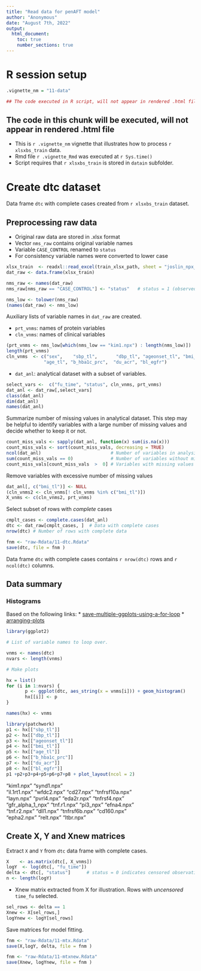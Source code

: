 ```yaml
---
title: "Read data for penAFT model"
author: "Anonymous"
date: "August 7th, 2022"
output: 
  html_document:
    toc: true
    number_sections: true
---
```


# R session setup

```r
.vignette_nm = "11-data"
```

```r
## The code executed in R script, will not appear in rendered .html file
```

## The code in this chunk will be executed, will not appear in rendered .html file

* This is `r .vignette_nm` vignette that illustrates how to process  `r xlsxbs_train` data.
* Rmd file  `r .vignette_Rmd` was executed at `r Sys.time()`
* Script requires that `r xlsxbs_train` is stored in `datain` subfolder.

# Create dtc dataset

Data frame `dtc` with complete cases created from `r xlsxbs_train` dataset.


##  Preprocessing raw data

* Original raw data are stored in .xlsx format
* Vector `nms_raw` contains original variable names
* Variable `CASE_CONTROL` renamed to `status`
* For consistency variable names were converted to lower case

```r

xlsx_train  <- readxl::read_excel(train_xlsx_path, sheet = "joslin_npx_scrambled", na = "", guess_max = 1000)
dat_raw <- data.frame(xlsx_train)

nms_raw <- names(dat_raw)
nms_raw[nms_raw == "CASE_CONTROL"] <- "status"   # status = 1 (observed follow-up time), status = 0 (censored follow-up time)

nms_low <- tolower(nms_raw)
(names(dat_raw) <- nms_low)
```

Auxiliary lists of variable names in `dat_raw` are created.

* `prt_vnms`: names of protein variables
* `cln_vnms`: names of clinical variables


```r
(prt_vnms <- nms_low[which(nms_low == "kim1.npx") : length(nms_low)])
length(prt_vnms)
cln_vnms  <- c("sex",    "sbp_tl",       "dbp_tl", "ageonset_tl", "bmi_tl",
              "age_tl", "b_hba1c_prc",  "du_acr", "bl_egfr")
```

* `dat_anl`: analytical dataset with a subset of variables.

```r
select_vars <-  c("fu_time", "status", cln_vnms, prt_vnms)
dat_anl <- dat_raw[,select_vars]
class(dat_anl)
dim(dat_anl)
names(dat_anl)
```

Summarize  number of missing values in analytical dataset. This step may be helpful to identify variables
with a large number of missing values and decide whether to keep it or not.   

```r
count_miss_vals <- sapply(dat_anl, function(x) sum(is.na(x)))
count_miss_vals <- sort(count_miss_vals, decreasing = TRUE) 
ncol(dat_anl)                          # Number of variables in analysis
sum(count_miss_vals == 0)              # Number of variables without missing values  
count_miss_vals[count_miss_vals  >  0] # Variables with missing values
```

Remove variables with excessive number of missing values

```r
dat_anl[, c("bmi_tl")] <- NULL
(cln_vnms2 <- cln_vnms[! cln_vnms %in% c("bmi_tl")]) 
X_vnms <- c(cln_vnms2, prt_vnms)
``` 

Select subset of rows with *complete*  cases

```r
cmplt_cases <- complete.cases(dat_anl)
dtc <- dat_raw[cmplt_cases, ]  # Data with complete cases
nrow(dtc) # Number of rows with complete data
```

```r
fnm <- "raw-Rdata/11-dtc.Rdata"
save(dtc, file = fnm )
```

Data frame `dtc` with complete cases contains `r nrow(dtc)` rows  and `r ncol(dtc)` columns. 

## Data summary


### Histograms

Based on the following links: 
* [save-multiple-ggplots-using-a-for-loop](https://stackoverflow.com/questions/26034177/save-multiple-ggplots-using-a-for-loop])
* [arranging-plots](https://ggplot2-book.org/arranging-plots.html)

```r
library(ggplot2)

# List of variable names to loop over.

vnms <- names(dtc)
nvars <- length(vnms)

# Make plots

hx = list()
for (i in 1:nvars) {
       p <- ggplot(dtc, aes_string(x = vnms[i])) + geom_histogram() 
       hx[[i]] <- p
}

names(hx) <- vnms

```

```r
library(patchwork)
p1 <- hx[["sbp_tl"]]
p2 <- hx[["dbp_tl"]]         
p3 <- hx[["ageonset_tl"]]
p4 <- hx[["bmi_tl"]]
p5 <- hx[["age_tl"]]     
p6 <- hx[["b_hba1c_prc"]]    
p7 <- hx[["du_acr"]] 
p8 <- hx[["bl_egfr"]]
p1 +p2+p3+p4+p5+p6+p7+p8 + plot_layout(ncol = 2)
```


"kim1.npx"        "synd1.npx"      
"il.1rt1.npx"     "wfdc2.npx"       "cd27.npx"        "tnfrsf10a.npx"  
"layn.npx"        "pvrl4.npx"       "eda2r.npx"       "tnfrsf4.npx"    
"gfr_alpha_1_npx" "tnf.r1.npx"      "pi3_npx"         "efna4.npx"      
"tnf.r2.npx"      "dll1.npx"        "tnfrsf6b.npx"    "cd160.npx"      
"epha2.npx"       "relt.npx"        "ltbr.npx"


## Create X, Y and Xnew matrices


Extract `X` and `Y` from `dtc` data frame with complete cases.

```r
X    <- as.matrix(dtc[, X_vnms]) 
logY  <- log(dtc[, "fu_time"]) 
delta <- dtc[, "status"]      # status = 0 indicates censored observation 
n <- length(logY)
```

* Xnew matrix extracted from X for illustration. Rows with _uncensored_ `time_fu` selected.


```r
sel_rows <- delta == 1
Xnew <- X[sel_rows,]
logYnew <- logY[sel_rows] 
```

Save matrices for model fitting.

```r
fnm <- "raw-Rdata/11-mtx.Rdata"
save(X,logY, delta, file = fnm )

fnm <- "raw-Rdata/11-mtxnew.Rdata"
save(Xnew, logYnew, file = fnm )
```



